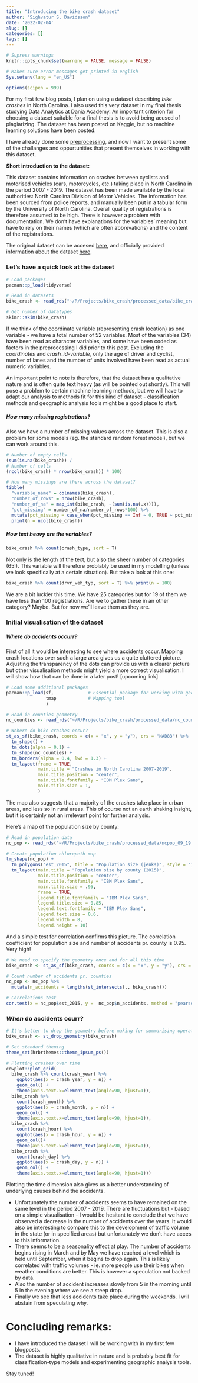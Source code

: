 ```yaml
---
title: "Introducing the bike crash dataset"
author: "Sighvatur S. Davidsson"
date: '2022-02-04'
slug: []
categories: []
tags: []
---
```


```r
# Supress warnings
knitr::opts_chunk$set(warning = FALSE, message = FALSE) 

# Makes sure error messages get printed in english
Sys.setenv(lang = "en_US")

options(scipen = 999)

```

For my first few blog posts, I plan on using a dataset describing *bike crashes* in North Carolina. I also used this very dataset in my final thesis studying Data Analytics at Dania Academy. An important criterion for choosing a dataset suitable for a final thesis is to avoid being acused of plagiarizing. The dataset has been posted on Kaggle, but no machine learning solutions have been posted. 

I have already done some [preprocessing](https://github.com/sdavidsson90/bike_crash/blob/main/code/data_preprocessing.R), and now I want to present some of the challanges and oppurtunities that present themselves in working with this dataset. 

**Short introduction to the dataset:**

This dataset contains information on crashes between cyclists and motorised vehicles (cars, motorcycles, etc.) taking place in North Carolina in the period 2007 - 2019. The dataset has been made available by the local authorities: North Carolina Division of Motor Vehicles. The information has been sourced from police reports, and manually been put in a tabular form by the University of North Carolina. Overall quality of registrations is therefore assumed to be high. There is however a problem with documentation. We don't have explanations for the variables' meaning but have to rely on their names (which are often abbrevations) and the content of the registrations.

The original dataset can be accesed [here](https://www.pedbikeinfo.org/pbcat_nc/_bicycle.cfm), and officially provided information about the dataset [here](https://www.pedbikeinfo.org/pbcat_nc/_bicycle-about.cfm).

### Let's have a quick look at the dataset
```r
# Load packages
pacman::p_load(tidyverse)

# Read in datasets
bike_crash <- read_rds("~/R/Projects/bike_crash/processed_data/bike_crash.rds")

# Get number of datatypes
skimr::skim(bike_crash)
```

If we think of the coordinate variable (representing crash location) as one variable - we have a total number of 52 variables. Most of the variables (34) have been read as character variables, and some have been coded as factors in the preprocessing I did prior to this post. Excluding the *coordinates* and *crash_id-variable*, only the age of driver and cyclist, number of lanes and the number of units involved have been read as actual numeric variables. 

An important point to note is therefore, that the dataset has a qualitative nature and is often quite text heavy (as will be pointed out shortly). This will pose a problem to certain machine learning methods, but we will have to adapt our analysis to methods fit for this kind of dataset - classification methods and geographic analysis tools might be a good place to start. 

##### How many missing registrations?
Also we have a number of missing values across the dataset. This is also a problem for some models (eg. the standard random forest model), but we can work around this. 

```r
# Number of empty cells
(sum(is.na(bike_crash)) /
# Number of cells
(ncol(bike_crash) * nrow(bike_crash)) * 100)

# How many missings are there across the dataset?
tibble(
  "variable_name" = colnames(bike_crash),
  "number_of_rows" = nrow(bike_crash),
  "number_of_na" = map_int(bike_crash, ~(sum(is.na(.x)))),
  "pct_missing" = number_of_na/number_of_rows*100) %>% 
  mutate(pct_missing = case_when(pct_missing == Inf ~ 0, TRUE ~ pct_missing)) %>% 
  print(n = ncol(bike_crash))
```

##### How text heavy are the variables?

```r
bike_crash %>% count(crash_type, sort = T) 
```

Not only is the length of the text, but also the sheer number of categories (65!). This variable will therefore problably be used in my modelling (unless we look specifically at a certain situation). But take a look at this one:

```r
bike_crash %>% count(drvr_veh_typ, sort = T) %>% print(n = 100)
```

We are a bit luckier this time. We have 25 categories but for 19 of them we have less than 100 registrations. Are we to gather these in an other category? Maybe. But for now we'll leave them as they are. 

### Initial visualisation of the dataset

##### *Where* do accidents occurr?

First of all it would be interesting to see where accidents occur. Mapping crash locations over such a large area gives us a quite cluttered picture. Adjusting the transparency of the dots can provide us with a clearer picture but other visualisation methods might yield a more correct visualisation. I will show how that can be done in a later post! [upcoming link] 

```r
# Load some additional packages
pacman::p_load(sf,             # Essential package for working with geographic data
               tmap            # Mapping tool
               )

# Read in counties geometry
nc_counties <- read_rds("~/R/Projects/bike_crash/processed_data/nc_counties_geom.rds")

# Wehere do bike crashes occur?
st_as_sf(bike_crash, coords = c(x = "x", y = "y"), crs = "NAD83") %>%
  tm_shape() + 
  tm_dots(alpha = 0.1) + 
  tm_shape(nc_counties) + 
  tm_borders(alpha = 0.4, lwd = 1.3) + 
  tm_layout(frame = TRUE,
            main.title = "Crashes in North Carolina 2007-2019", 
            main.title.position = "center",
            main.title.fontfamily = "IBM Plex Sans",
            main.title.size = 1,
            ) 
```


The map also suggests that a majority of the crashes take place in urban areas, and less so in rural areas. This of course not an earth shaking insight, but it is certainly not an irrelevant point for further analysis. 

Here's a map of the population size by county:

```r
# Read in population data
nc_pop <- read_rds("~/R/Projects/bike_crash/processed_data/ncpop_09_19.rds") %>% st_as_sf()

# Create population chloropeth map
tm_shape(nc_pop) +
  tm_polygons("est_2015", title = "Population size (jenks)", style = "jenks") + 
  tm_layout(main.title = "Population size by county (2015)", 
            main.title.position = "center",
            main.title.fontfamily = "IBM Plex Sans",
            main.title.size = .95,
            frame = TRUE,
            legend.title.fontfamily = "IBM Plex Sans",
            legend.title.size = 0.85,
            legend.text.fontfamily = "IBM Plex Sans",
            legend.text.size = 0.6,
            legend.width = 8,
            legend.height = 10) 
```

And a simple test for correlation confirms this picture. The correlation coefficient for population size and number of accidents pr. county is 0.95. Very high!

```r
# We need to specify the geometry once and for all this time
bike_crash <- st_as_sf(bike_crash, coords = c(x = "x", y = "y"), crs = "NAD83")

# Count number of accidents pr. counties
nc_pop <- nc_pop %>% 
  mutate(n_accidents = lengths(st_intersects(., bike_crash)))

# Correlations test 
cor.test(x = nc_pop$est_2015, y =  nc_pop$n_accidents, method = "pearson")

```
### *When* do accidents ocurr?

```r
# It's better to drop the geometry before making for summarising operations. This speeds up the process significantly!
bike_crash <- st_drop_geometry(bike_crash)

# Set standard theming
theme_set(hrbrthemes::theme_ipsum_ps())

# Plotting crashes over time
cowplot::plot_grid(
  bike_crash %>% count(crash_year) %>% 
    ggplot(aes(x = crash_year, y = n)) + 
    geom_col() + 
    theme(axis.text.x=element_text(angle=90, hjust=1)),
  bike_crash %>% 
    count(crash_month) %>% 
    ggplot(aes(x = crash_month, y = n)) + 
    geom_col() + 
    theme(axis.text.x=element_text(angle=90, hjust=1)),
  bike_crash %>% 
    count(crash_hour) %>% 
    ggplot(aes(x = crash_hour, y = n)) + 
    geom_col()+ 
    theme(axis.text.x=element_text(angle=90, hjust=1)),
  bike_crash %>% 
    count(crash_day) %>% 
    ggplot(aes(x = crash_day, y = n)) + 
    geom_col() + 
    theme(axis.text.x=element_text(angle=90, hjust=1)))
```

Plotting the time dimension also gives us a better understanding of underlying causes behind the accidents. 

- Unfortunately the number of accidents seems to have remained on the same level in the period 2007 - 2019. There are fluctuations but - based on a simple visualisation - I would be hesitant to conclude that we have observed a decrease in the number of accidents over the years. It would also be interesting to compare this to the development of traffic volume in the state (or in specified areas) but unfortunately we don't have acces to this information. 
- There seems to be a seasonality effect at play. The number of accidents begins rising in March and by May we have reached a level which is held until September, when it begins to drop again. This is likely correlated with traffic volumes - ie. more people use their bikes when weather conditions are better. This is however a speculation not backed by data.
- Also the number of accident increases slowly from 5 in the morning until 5 in the evening where we see a steep drop. 
- Finally we see that less accidents take place during the weekends. I will abstain from speculating why. 


# Concluding remarks:
- I have introduced the dataset I will be working with in my first few blogposts.
- The dataset is highly qualitative in nature and is probably best fit for classification-type models and experimenting geographic analysis tools.

Stay tuned!